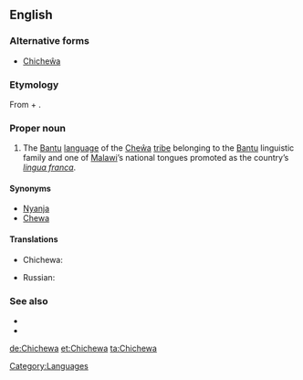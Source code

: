 ==English==

{{wikipedia|Chewa language}}

===Alternative forms===
* [[Chicheŵa]]

===Etymology===
From {{etyl|ny}} {{term|lang=ny|chi-||language}} + {{term|lang=ny|Cheŵa}}.

===Proper noun===
{{en-proper noun}}

# The [[Bantu]] [[language]] of the [[Cheŵa]] [[tribe]] belonging to the [[Bantu]] linguistic family and one of [[Malawi]]’s national tongues promoted as the country’s ''[[lingua franca]]''.

====Synonyms====
* [[Nyanja]]
* [[Chewa]]

====Translations====
{{trans-top|language}}
* Chichewa: {{t|ny|Chicheŵa}}
{{trans-mid}}
* Russian: {{t|ru|ньянджа|m|tr=|sc=Cyrl}}
{{trans-bottom}}

===See also===
* {{langcat}}
* {{ISO 639|link=Ethnologue|1code=ny|code=nya}}

[[Category:Languages]]

[[de:Chichewa]]
[[et:Chichewa]]
[[ta:Chichewa]]